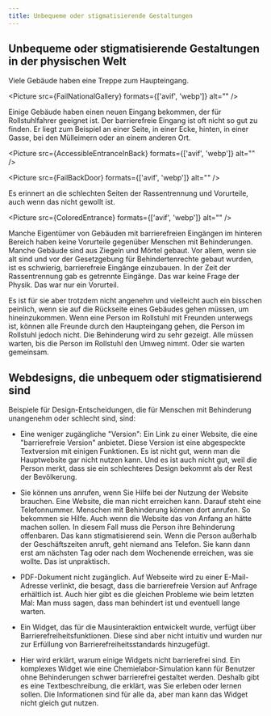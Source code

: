 ```yaml
---
title: Unbequeme oder stigmatisierende Gestaltungen
---
```




## Unbequeme oder stigmatisierende Gestaltungen in der physischen Welt

<Aside type="danger" title="Schlechtes Beispiel: Barrierefreier Eingang im hinteren Bereich">
  Viele Gebäude haben eine Treppe zum Haupteingang.

  <Picture src={FailNationalGallery} formats={['avif', 'webp']} alt="" />

  Einige Gebäude haben einen neuen Eingang bekommen, der für Rollstuhlfahrer geeignet ist. Der barrierefreie Eingang ist oft nicht
  so gut zu finden. Er liegt zum Beispiel an einer Seite, in einer Ecke, hinten, in einer Gasse, bei den Mülleimern oder an einem
  anderen Ort.

  <Picture src={AccessibleEntranceInBack} formats={['avif', 'webp']} alt="" />

  <Picture src={FailBackDoor} formats={['avif', 'webp']} alt="" />

  Es erinnert an die schlechten Seiten der Rassentrennung und Vorurteile, auch wenn das nicht gewollt ist.

  <Picture src={ColoredEntrance} formats={['avif', 'webp']} alt="" />

  Manche Eigentümer von Gebäuden mit barrierefreien Eingängen im hinteren Bereich haben keine Vorurteile gegenüber Menschen mit
  Behinderungen. Manche Gebäude sind aus Ziegeln und Mörtel gebaut. Vor allem, wenn sie alt sind und vor der Gesetzgebung für
  Behindertenrechte gebaut wurden, ist es schwierig, barrierefreie Eingänge einzubauen. In der Zeit der Rassentrennung gab es
  getrennte Eingänge. Das war keine Frage der Physik. Das war nur ein Vorurteil.

  Es ist für sie aber trotzdem nicht angenehm und vielleicht auch ein bisschen peinlich, wenn sie auf die Rückseite eines Gebäudes
  gehen müssen, um hineinzukommen. Wenn eine Person im Rollstuhl mit Freunden unterwegs ist, können alle Freunde durch den Haupteingang
  gehen, die Person im Rollstuhl jedoch nicht. Die Behinderung wird zu sehr gezeigt. Alle müssen warten, bis die Person im Rollstuhl
  den Umweg nimmt. Oder sie warten gemeinsam.
</Aside>

## Webdesigns, die unbequem oder stigmatisierend sind

Beispiele für Design-Entscheidungen, die für Menschen mit Behinderung unangenehm oder schlecht sind, sind:

- Eine weniger zugängliche "Version": Ein Link zu einer Website, die eine "barrierefreie Version" anbietet. Diese Version ist eine
  abgespeckte Textversion mit einigen Funktionen. Es ist nicht gut, wenn man die Hauptwebsite gar nicht nutzen kann. Und es ist auch
  nicht gut, weil die Person merkt, dass sie ein schlechteres Design bekommt als der Rest der Bevölkerung.

- Sie können uns anrufen, wenn Sie Hilfe bei der Nutzung der Website brauchen. Eine Website, die man nicht erreichen kann. Darauf
  steht eine Telefonnummer. Menschen mit Behinderung können dort anrufen. So bekommen sie Hilfe. Auch wenn die Website das von Anfang
  an hätte machen sollen. In diesem Fall muss die Person ihre Behinderung offenbaren. Das kann stigmatisierend sein. Wenn die Person
  außerhalb der Geschäftszeiten anruft, geht niemand ans Telefon. Sie kann dann erst am nächsten Tag oder nach dem Wochenende erreichen,
  was sie wollte. Das ist unpraktisch.

- PDF-Dokument nicht zugänglich. Auf Webseite wird zu einer E-Mail-Adresse verlinkt, die besagt, dass die barrierefreie Version auf
  Anfrage erhältlich ist. Auch hier gibt es die gleichen Probleme wie beim letzten Mal: Man muss sagen, dass man behindert ist und
  eventuell lange warten.

- Ein Widget, das für die Mausinteraktion entwickelt wurde, verfügt über Barrierefreiheitsfunktionen. Diese sind aber nicht intuitiv
  und wurden nur zur Erfüllung von Barrierefreiheitsstandards hinzugefügt.

- Hier wird erklärt, warum einige Widgets nicht barrierefrei sind. Ein komplexes Widget wie eine Chemielabor-Simulation kann für
  Benutzer ohne Behinderungen schwer barrierefrei gestaltet werden. Deshalb gibt es eine Textbeschreibung, die erklärt, was Sie
  erleben oder lernen sollen. Die Informationen sind für alle da, aber man kann das Widget nicht gleich gut nutzen.
